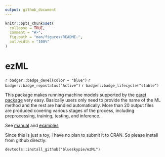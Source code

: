 ```yaml
---
output: github_document
---
```


<!-- README.md is generated from README.Rmd. Please edit that file -->

```r
knitr::opts_chunk$set(
  collapse = TRUE,
  comment = "#>",
  fig.path = "man/figures/README-",
  out.width = "100%"
)
```

# ezML
`r badger::badge_devel(color = "blue")`
`r badger::badge_repostatus("Active")`
`r badger::badge_lifecycle("stable")`


This package makes running machine models supported by the [caret package](https://topepo.github.io/caret/) very easy. Basically users only need to provide the name of the ML method and the rest are handled automatically. More than 20 output files are produced covering various stages of the process, including preprocessing, training, testing, and inference. 

See [manual](https://blueskypie.github.io/ezML/reference/index.html) and  [examples](https://blueskypie.github.io/ezML/articles/ezML-intro.html)

Since this is just a toy, I have no plan to submit it to CRAN. So please install 
from github directly:

`devtools::install_github("blueskypie/ezML")`
